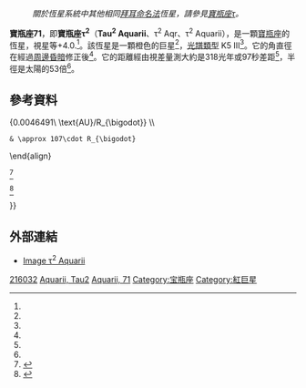 :''關於恆星系統中其他相同[[拜耳命名法|拜耳命名法]]恆星，請參見[[寶瓶座τ|寶瓶座τ]]。''
{{Starbox begin
 | name=τ<sup>2</sup> Aquarii
}}
{{Starbox image
 | image = 
     <div style="position: relative">[[File:Aquarius_IAU.svg|250px]]
     <div style="position: absolute; left: 37.2%; top: 48.2%">[[File:Cercle_rouge_100%.svg|12px]]</div>
     </div>
 | caption = Location of τ<sup>1</sup> Aquarii (circled)
}}
{{Starbox observe
 | epoch       = J2000
 | ra          = {{RA|22|49|35.50157}}<ref name=aaa474_2_653/>
 | dec         = {{DEC|–13|35|33.4767}}<ref name=aaa474_2_653/>
 | appmag_v    = +4.042<ref name=sps1966/>
 | constell    = [[寶瓶座|寶瓶座]]
}}
{{Starbox character
 | class       = K5 III<ref name=houk1978/>
 | b-v         = +1.566<ref name=sps1966/>
 | u-b         = +1.948<ref name=sps1966/>
 | variable    = 
}}
{{Starbox astrometry
 | radial_v    = +1.0<ref name=scfs/>
 | prop_mo_ra  = –13.71<ref name=aaa474_2_653/>
 | prop_mo_dec = –39.03<ref name=aaa474_2_653/>
 | parallax    = 10.27
 | p_error     = 0.29
 | parallax_footnote = <ref name=aaa474_2_653/>
 | absmag_v    =
}}
{{Starbox detail
 | mass        = 
 | radius      = 53<ref name=lang2006/>
 | luminosity  = 
 | temperature = 
 | metal_fe    = 
 | gravity     = 
 | rotational_velocity = 
 | age_myr     = 
}}
{{Starbox catalog
 | names = Tau Aquarii, 71 Aquarii, [[Durchmusterung|BD]]–14 6354, [[FK5|FK5]] 861, [[Henry_Draper_Catalogue|HD]] 216032, [[Hipparcos_catalogue|HIP]] 112716, [[Bright_Star_Catalogue|HR]] 8679, [[New_Catalogue_of_Suspected_Variable_Stars|NSV]] 14329, [[Smithsonian_Astrophysical_Observatory_Star_Catalog|SAO]] 165321.<ref name=SIMBAD/>
}}
{{Starbox end}}

'''寶瓶座71'''，即'''寶瓶座τ<sup>2</sup>'''（'''Tau<sup>2</sup> Aquarii'''、τ<sup>2</sup> Aqr、τ<sup>2</sup> Aquarii），是一顆[[寶瓶座|寶瓶座]]的恆星，視星等+4.0.<ref name=sps1966/>。該恆星是一顆橙色的巨星<ref name=csiro/>，[[恆星光譜|光譜類型]] K5 III<ref name=houk1978/>。它的角直徑在經過[[周邊昏暗|周邊昏暗]]修正後{{nowrap|5.12 ± 0.05 [[milliarcsecond|mas]]}}<ref name=aaa431_773/>。它的距離經由視差量測大約是318光年或97秒差距<ref name=aaa474_2_653/>，半徑是太陽的53倍<ref name=lang2006/>。

==參考資料==
{{reflist|refs=

<ref name=aaa474_2_653>{{citation | first=F. | last=van Leeuwen | title=Validation of the new Hipparcos reduction | journal=Astronomy and Astrophysics | volume=474 | issue=2 | pages=653–664 | bibcode=2007A&A...474..653V | doi=10.1051/0004-6361:20078357 | postscript=. |date=November 2007}}</ref>

<ref name=houk1978>{{citation | last1=Houk | first1=Nancy | title=Michigan catalogue of two-dimensional spectral types for the HD stars | volume=4 | publication-place=Ann Arbor | publisher=Dept. of Astronomy, University of Michigan | year=1978 | bibcode=1988mcts.book.....H | postscript=. }}</ref>

<ref name=scfs>{{citation | display-authors=1 | title=Sixth Catalogue of Fundamental Stars (FK6). Part I. Basic fundamental stars with direct solutions | last1=Wielen | first1=R. | last2=Schwan | first2=H. | last3=Dettbarn | first3=C. | last4=Lenhardt | first4=H. | last5=Jahreiß | first5=H. | last6=Jährling | first6=R. | publisher=Astronomisches Rechen-Institut Heidelberg | issue=35 | year=1999 | bibcode=1999VeARI..35....1W | postscript=. }}</ref>

<ref name=sps1966>{{citation | display-authors=1 | last1=Gutierrez-Moreno | first1=Adelina | last2=Moreno | first2=H. | last3=Stock | first3=J. | last4=Torres | first4=C. | last5=Wroblewski | first5=H. | title=A System of photometric standards | publisher=Publicaciones Universidad de Chile, Department de Astronomy | volume=1 | pages=1–17 | year=1966 | bibcode=1966PDAUC...1....1G | postscript=. }}</ref>

<ref name=aaa431_773>{{citation | last1=Richichi | pages=A. | last2=Percheron | first2=I. | last3=Khristoforova | first3=M. | title=CHARM2: An updated Catalog of High Angular Resolution Measurements | journal=Astronomy and Astrophysics | volume=431 | pages=773–777 | doi=10.1051/0004-6361:20042039 | bibcode=2005A&A...431..773R |date=February 2005}}</ref>

<ref name=lang2006>{{citation | first1=Kenneth R. | last1=Lang | title=Astrophysical formulae | volume=1 | series=Astronomy and astrophysics library | edition=3 | publisher=Birkhäuser | year=2006 | isbn=3-540-29692-1 | url=http://books.google.com/books?id=OvTjLcQ4MCQC&pg=PA41 }}. The radius (R<sub>*</sub>) is given by:
:<math>\begin{align} 2\cdot R_*
 & = \frac{(97\cdot 5.12\cdot 10^{-3})\ \text{AU}}{0.0046491\ \text{AU}/R_{\bigodot}} \\
 & \approx 107\cdot R_{\bigodot}
\end{align}</math></ref>

<ref name=SIMBAD>{{citation | title=tau Aqr -- Star in double system | work=SIMBAD | publisher=Centre de Données astronomiques de Strasbourg | url=http://simbad.u-strasbg.fr/simbad/sim-id?Ident=HD+216032 | accessdate=2012-02-08 }}</ref>

<ref name=csiro>{{citation | title=The Colour of Stars | date=December 21, 2004 | work=Australia Telescope, Outreach and Education | publisher=Commonwealth Scientific and Industrial Research Organisation | url=http://outreach.atnf.csiro.au/education/senior/astrophysics/photometry_colour.html | accessdate=2012-01-16 | archive-url=https://www.webcitation.org/6630AbtJZ?url=http://outreach.atnf.csiro.au/education/senior/astrophysics/photometry_colour.html | archive-date=2012-03-10 | dead-url=yes }}</ref>

}}

==外部連結==
* [http://aladin.u-strasbg.fr/AladinPreview?-c=22+49+35.5023-13+35+33.475&ident=*+tau+Aqr&submit=Aladin+previewer Image τ<sup>2</sup> Aquarii]

{{寶瓶座恆星}}

{{DEFAULTSORT:Tau2 Aquarii}}
[[Category:HD和HDE天體|216032]]
[[Category:拜耳天體|Aquarii, Tau2]]
[[Category:佛氏天體|Aquarii, 71]]
[[Category:宝瓶座|Category:宝瓶座]]
[[Category:紅巨星|Category:紅巨星]]